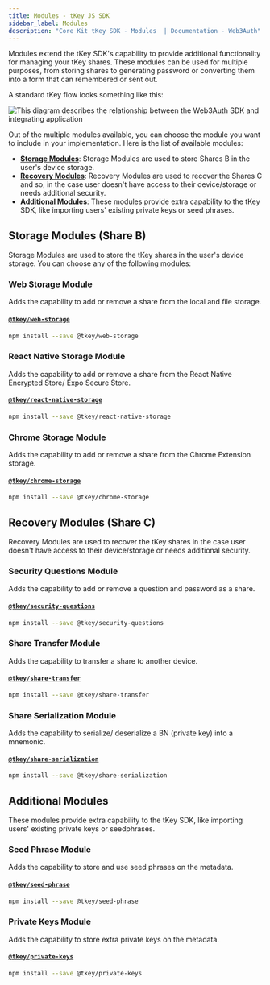 ```yaml
---
title: Modules - tKey JS SDK
sidebar_label: Modules
description: "Core Kit tKey SDK - Modules  | Documentation - Web3Auth"
---
```



Modules extend the tKey SDK's capability to provide additional functionality for managing your tKey
shares. These modules can be used for multiple purposes, from storing shares to generating password
or converting them into a form that can remembered or sent out.

A standard tKey flow looks something like this:

<picture>
  <source srcset={TkeyFlowLight} media="(prefers-color-scheme: light)" />
  <source srcset={TkeyFlowDark} media="(prefers-color-scheme: dark)" />
  <img
    src={TkeyFlowLight}
    style={{ display: "block", maxHeight: "600px", margin: "20px auto" }}
    alt="This diagram describes the relationship between the Web3Auth SDK and integrating application"
  />
</picture>

Out of the multiple modules available, you can choose the module you want to include in your
implementation. Here is the list of available modules:

- [**Storage Modules**](#storage-modules-share-b): Storage Modules are used to store Shares B in the
  user's device storage.
- [**Recovery Modules**](#recovery-modules-share-c): Recovery Modules are used to recover the Shares
  C and so, in the case user doesn't have access to their device/storage or needs additional
  security.
- [**Additional Modules**](#additional-modules): These modules provide extra capability to the tKey
  SDK, like importing users' existing private keys or seed phrases.

## Storage Modules (Share B)

Storage Modules are used to store the tKey shares in the user's device storage. You can choose any
of the following modules:

### Web Storage Module

Adds the capability to add or remove a share from the local and file storage.

#### [`@tkey/web-storage`](https://www.npmjs.com/package/@tkey/web-storage)

```bash npm2yarn
npm install --save @tkey/web-storage
```

### React Native Storage Module

Adds the capability to add or remove a share from the React Native Encrypted Store/ Expo Secure
Store.

#### [`@tkey/react-native-storage`](https://www.npmjs.com/package/@tkey/react-native-storage)

```bash npm2yarn
npm install --save @tkey/react-native-storage
```

### Chrome Storage Module

Adds the capability to add or remove a share from the Chrome Extension storage.

#### [`@tkey/chrome-storage`](https://www.npmjs.com/package/@tkey/chrome-storage)

```bash npm2yarn
npm install --save @tkey/chrome-storage
```

## Recovery Modules (Share C)

Recovery Modules are used to recover the tKey shares in the case user doesn't have access to their
device/storage or needs additional security.

### Security Questions Module

Adds the capability to add or remove a question and password as a share.

#### [`@tkey/security-questions`](https://www.npmjs.com/package/@tkey/security-questions)

```bash npm2yarn
npm install --save @tkey/security-questions
```

### Share Transfer Module

Adds the capability to transfer a share to another device.

#### [`@tkey/share-transfer`](https://www.npmjs.com/package/@tkey/share-transfer)

```bash npm2yarn
npm install --save @tkey/share-transfer
```

### Share Serialization Module

Adds the capability to serialize/ deserialize a BN (private key) into a mnemonic.

#### [`@tkey/share-serialization`](https://www.npmjs.com/package/@tkey/share-serialization)

```bash npm2yarn
npm install --save @tkey/share-serialization
```

## Additional Modules

These modules provide extra capability to the tKey SDK, like importing users' existing private keys
or seedphrases.

### Seed Phrase Module

Adds the capability to store and use seed phrases on the metadata.

#### [`@tkey/seed-phrase`](https://www.npmjs.com/package/@tkey/seed-phrase)

```bash npm2yarn
npm install --save @tkey/seed-phrase
```

### Private Keys Module

Adds the capability to store extra private keys on the metadata.

#### [`@tkey/private-keys`](https://www.npmjs.com/package/@tkey/private-keys)

```bash npm2yarn
npm install --save @tkey/private-keys
```
